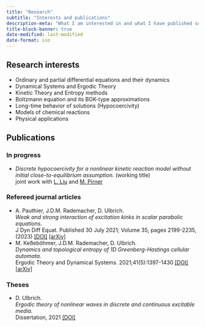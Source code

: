 ```yaml
---
title: "Research"
subtitle: "Interests and publications"
description-meta: "What I am interested in and what I have published so far"
title-block-banner: true
date-modified: last-modified
date-format: iso
---
```


## Research interests

* Ordinary and partial differential equations and their dynamics
* Dynamical Systems and Ergodic Theory
* Kinetic Theory and Entropy methods
* Boltzmann equation and its BGK-type approximations
* Long-time behavior of solutions (Hypocoercivity)
* Models of chemical reactions
* Physical applications

## Publications

### In progress

- *Discrete hypocoercivity for a nonlinear kinetic
reaction model without initial
close-to-equilibrium assumption.* (working title) <br>
  joint work with [L. Liu](https://www.math.cuhk.edu.hk/~lliu/) and [M. Pirner](https://www.uni-muenster.de/AMM/en/Pirner/index.shtml)

### Refereed journal articles

* A. Pauthier, J.D.M. Rademacher, D. Ulbrich.<br>
  *Weak and strong interaction of excitation kinks in scalar parabolic equations.*<br>
   J Dyn Diff Equat. Published 30 July 2021; Volume 35, pages 2199-2235, (2023) [[DOI]](https://link.springer.com/article/10.1007/s10884-021-10040-2) [[arXiv]](https://arxiv.org/abs/2012.00309)
* M. Keßeböhmer, J.D.M. Rademacher, D. Ulbrich.<br>
  *Dynamics and topological entropy of 1D Greenberg-Hastings cellular automata.*<br>
   Ergodic Theory and Dynamical Systems. 2021;41(5):1397-1430 [[DOI]](https://www.cambridge.org/core/journals/ergodic-theory-and-dynamical-systems/article/dynamics-and-topological-entropy-of-1d-greenberghastings-cellular-automata/1DBE1EC4EC7BE9F216E9E35C214F2F3C) [[arXiv]](https://arxiv.org/abs/1903.02459)


### Theses

* D. Ulbrich.<br>
*Ergodic theory of nonlinear waves in discrete and continuous excitable media.*<br>
 Dissertation, 2021 [[DOI]](https://media.suub.uni-bremen.de/handle/elib/5257)

